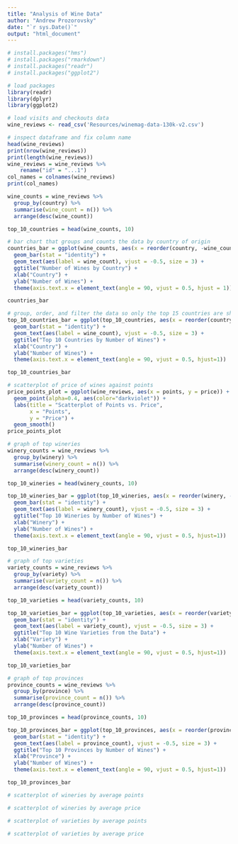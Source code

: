 ```yaml
---
title: "Analysis of Wine Data"
author: "Andrew Prozorovsky"
date: "`r sys.Date()`"
output: "html_document"
---
```


```r
# install.packages("hms")
# install.packages("rmarkdown")
# install.packages("readr")
# install.packages("ggplot2")
```

```r
# load packages
library(readr)
library(dplyr)
library(ggplot2)
```

```r
# load visits and checkouts data
wine_reviews <- read_csv('Resources/winemag-data-130k-v2.csv')
```

```r
# inspect dataframe and fix column name
head(wine_reviews)
print(nrow(wine_reviews))
print(length(wine_reviews))
wine_reviews = wine_reviews %>%
    rename("id" = "...1")
col_names = colnames(wine_reviews)
print(col_names)
```

```r
wine_counts = wine_reviews %>%
  group_by(country) %>%
  summarise(wine_count = n()) %>%
  arrange(desc(wine_count))

top_10_countries = head(wine_counts, 10)
```

```r
# bar chart that groups and counts the data by country of origin
countries_bar = ggplot(wine_counts, aes(x = reorder(country, -wine_count), y = wine_count)) + 
  geom_bar(stat = "identity") +
  geom_text(aes(label = wine_count), vjust = -0.5, size = 3) +
  ggtitle("Number of Wines by Country") +
  xlab("Country") +
  ylab("Number of Wines") +
  theme(axis.text.x = element_text(angle = 90, vjust = 0.5, hjust = 1))

countries_bar
```

```r
# group, order, and filter the data so only the top 15 countries are shown on the chart
top_10_countries_bar = ggplot(top_10_countries, aes(x = reorder(country, -wine_count), y = wine_count)) +
  geom_bar(stat = "identity") +
  geom_text(aes(label = wine_count), vjust = -0.5, size = 3) +
  ggtitle("Top 10 Countries by Number of Wines") +
  xlab("Country") +
  ylab("Number of Wines") + 
  theme(axis.text.x = element_text(angle = 90, vjust = 0.5, hjust=1))

top_10_countries_bar
```

```r
# scatterplot of price of wines against points
price_points_plot = ggplot(wine_reviews, aes(x = points, y = price)) +
  geom_point(alpha=0.4, aes(color="darkviolet")) +
  labs(title = "Scatterplot of Points vs. Price",
       x = "Points",
       y = "Price") +
  geom_smooth()
price_points_plot
```

```r
# graph of top wineries
winery_counts = wine_reviews %>%
  group_by(winery) %>%
  summarise(winery_count = n()) %>%
  arrange(desc(winery_count))

top_10_wineries = head(winery_counts, 10)

top_10_wineries_bar = ggplot(top_10_wineries, aes(x = reorder(winery, -winery_count), y = winery_count)) +
  geom_bar(stat = "identity") +
  geom_text(aes(label = winery_count), vjust = -0.5, size = 3) +
  ggtitle("Top 10 Wineries by Number of Wines") +
  xlab("Winery") +
  ylab("Number of Wines") + 
  theme(axis.text.x = element_text(angle = 90, vjust = 0.5, hjust=1))

top_10_wineries_bar
```

```r
# graph of top varieties
variety_counts = wine_reviews %>%
  group_by(variety) %>%
  summarise(variety_count = n()) %>%
  arrange(desc(variety_count))

top_10_varieties = head(variety_counts, 10)

top_10_varieties_bar = ggplot(top_10_varieties, aes(x = reorder(variety, -variety_count), y = variety_count)) +
  geom_bar(stat = "identity") +
  geom_text(aes(label = variety_count), vjust = -0.5, size = 3) +
  ggtitle("Top 10 Wine Varieties from the Data") +
  xlab("Variety") +
  ylab("Number of Wines") + 
  theme(axis.text.x = element_text(angle = 90, vjust = 0.5, hjust=1))

top_10_varieties_bar
```


```r
# graph of top provinces
province_counts = wine_reviews %>%
  group_by(province) %>%
  summarise(province_count = n()) %>%
  arrange(desc(province_count))

top_10_provinces = head(province_counts, 10)

top_10_provinces_bar = ggplot(top_10_provinces, aes(x = reorder(province, -province_count), y = province_count)) +
  geom_bar(stat = "identity") +
  geom_text(aes(label = province_count), vjust = -0.5, size = 3) +
  ggtitle("Top 10 Provinces by Number of Wines") +
  xlab("Province") +
  ylab("Number of Wines") + 
  theme(axis.text.x = element_text(angle = 90, vjust = 0.5, hjust=1))

top_10_provinces_bar
```

```r
# scatterplot of wineries by average points

```

```r
# scatterplot of wineries by average price

```

```r
# scatterplot of varieties by average points

```

```r
# scatterplot of varieties by average price

```

